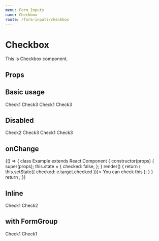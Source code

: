 ```yaml
---
menu: Form Inputs
name: Checkbox
route: /form-inputs/checkbox
---
```



# Checkbox

This is Checkbox component.

## Props

<PropsTable of={Checkbox} />

## Basic usage

<Playground>
  <Checkbox>Check1</Checkbox>
  <Checkbox size={18}>Check3</Checkbox>
  <Checkbox checked>Check1</Checkbox>
  <Checkbox size={18} checked>
    Check3
  </Checkbox>
</Playground>

## Disabled

<Playground>
  <Checkbox disabled>Check2</Checkbox>
  <Checkbox size={18} disabled>
    Check3
  </Checkbox>
  <Checkbox disabled checked>
    Check1
  </Checkbox>
  <Checkbox size={18} disabled checked>
    Check3
  </Checkbox>
</Playground>

## onChange

<Playground>
  {() => {
    class Example extends React.Component {
      constructor(props) {
        super(props);
        this.state = {
          checked: false,
        };
      }
      render() {
        return (
          <Checkbox checked={this.state.checked} onChange={e => this.setState({ checked: e.target.checked })}>
            You can check this
          </Checkbox>
        );
      }
    }
    return <Example />;
  }}
</Playground>

## Inline

<Playground>
  <Checkbox inline>Check1</Checkbox>
  <Checkbox inline>Check2</Checkbox>
</Playground>

## with FormGroup

<Playground>
  <FormGroup intent={Intent.WARNING} message="주의 사항입니다.">
    <Checkbox>Check1</Checkbox>
  </FormGroup>
  <FormGroup intent={Intent.DANGER} message="경고 입니다.">
    <Checkbox>Check1</Checkbox>
  </FormGroup>
</Playground>
